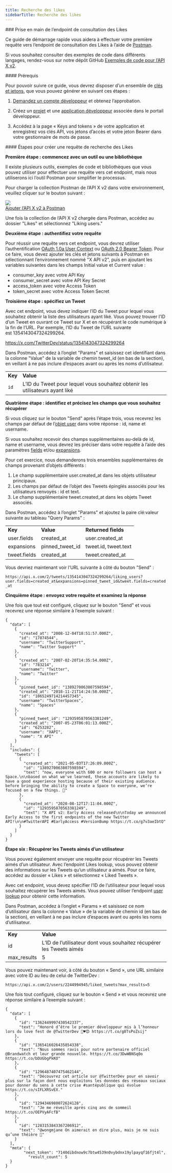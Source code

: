 ```yaml
---
title: Recherche des likes
sidebarTitle: Recherche des likes
---
```



<div id="getting-started-with-the-likes-lookup-endpoint">
  ### Prise en main de l’endpoint de consultation des Likes
</div>

Ce guide de démarrage rapide vous aidera à effectuer votre première requête vers l’endpoint de consultation des Likes à l’aide de [Postman](/fr/tutorials/postman-getting-started).

Si vous souhaitez consulter des exemples de code dans différents langages, rendez-vous sur notre dépôt GitHub [Exemples de code pour l’API X v2](https://github.com/xdevplatform/Twitter-API-v2-sample-code).
 

<div id="prerequisites">
  #### Prérequis
</div>

Pour pouvoir suivre ce guide, vous devrez disposer d’un ensemble de [clés et jetons](/fr/resources/fundamentals/authentication), que vous pouvez générer en suivant ces étapes :

1. [Demandez un compte développeur](https://developer.x.com/en/apply-for-access) et obtenez l’approbation.

2. Créez un [projet](/fr/resources/fundamentals/projects) et une [application développeur](/fr/resources/fundamentals/developer-apps) associée dans le portail développeur.

3. Accédez à la page « Keys and tokens » de votre application et enregistrez vos clés API, vos jetons d’accès et votre jeton Bearer dans votre gestionnaire de mots de passe.

<div id="steps-to-build-a-likes-lookup-request">
  #### Étapes pour créer une requête de recherche des Likes
</div>

**Première étape : commencez avec un outil ou une bibliothèque**

Il existe plusieurs outils, exemples de code et bibliothèques que vous pouvez utiliser pour effectuer une requête vers cet endpoint, mais nous utiliserons ici l’outil Postman pour simplifier le processus.

Pour charger la collection Postman de l’API X v2 dans votre environnement, veuillez cliquer sur le bouton suivant :

[![](https://cdn.cms-twdigitalassets.com/content/dam/developer-twitter/m1_vnext/carat.svg)<br />Ajouter l’API X v2 à Postman](https://app.getpostman.com/run-collection/9956214-784efcda-ed4c-4491-a4c0-a26470a67400)

Une fois la collection de l’API X v2 chargée dans Postman, accédez au dossier "Likes" et sélectionnez "Liking users." 
 

**Deuxième étape : authentifiez votre requête**

Pour réussir une requête vers cet endpoint, vous devrez utiliser l’authentification [OAuth 1.0a User Context](/fr/resources/fundamentals/authentication) ou [OAuth 2.0 Bearer Token](/fr/resources/fundamentals/authentication#oauth-2-0). Pour ce faire, vous devez ajouter les clés et jetons suivants à Postman en sélectionnant l’environnement nommé "X API v2", puis en ajoutant les variables suivantes dans les champs Initial value et Current value :

- consumer\_key avec votre API Key
- consumer\_secret avec votre API Key Secret
- access\_token avec votre Access Token
- token\_secret avec votre Access Token Secret
   

**Troisième étape : spécifiez un Tweet**

Avec cet endpoint, vous devez indiquer l’ID du Tweet pour lequel vous souhaitez obtenir la liste des utilisateurs ayant liké. Vous pouvez trouver l’ID d’un Tweet en ouvrant ce Tweet sur X et en récupérant le code numérique à la fin de l’URL. Par exemple, l’ID du Tweet de l’URL suivante est 1354143047324299264.

https://x.com/TwitterDev/status/1354143047324299264

Dans Postman, accédez à l’onglet "Params" et saisissez cet identifiant dans la colonne "Value" de la variable de chemin tweet\_id (en bas de la section), en veillant à ne pas inclure d’espaces avant ou après les noms d’utilisateur. 

|     |     |
| :--- | :--- |
| **Key** | **Value** |
| `id` | L’ID du Tweet pour lequel vous souhaitez obtenir les utilisateurs ayant liké |

**Quatrième étape : identifiez et précisez les champs que vous souhaitez récupérer**

Si vous cliquez sur le bouton "Send" après l’étape trois, vous recevrez les champs par défaut de l’[objet user](/fr/x-api/fundamentals/data-dictionary#user) dans votre réponse : id, name et username.

Si vous souhaitez recevoir des champs supplémentaires au-delà de id, name et username, vous devrez les préciser dans votre requête à l’aide des paramètres [fields](/fr/x-api/fundamentals/fields) et/ou [expansions](/fr/x-api/fundamentals/expansions).

Pour cet exercice, nous demanderons trois ensembles supplémentaires de champs provenant d’objets différents :

1. Le champ supplémentaire user.created\_at dans les objets utilisateur principaux.
2. Les champs par défaut de l’objet des Tweets épinglés associés pour les utilisateurs renvoyés : id et text.
3. Le champ supplémentaire tweet.created\_at dans les objets Tweet associés.

Dans Postman, accédez à l’onglet "Params" et ajoutez la paire clé:valeur suivante au tableau "Query Params" :

|     |     |     |
| :--- | :--- | :--- |
| **Key** | **Value** | **Returned fields** |
| user.fields | created\_at | user.created\_at |
| expansions | pinned\_tweet\_id | tweet.id, tweet.text |
| tweet.fields | created\_at | tweet.created\_at |

Vous devriez maintenant voir l’URL suivante à côté du bouton "Send" :

`https://api.x.com/2/tweets/1354143047324299264/liking_users?user.fields=created_at&expansions=pinned_tweet_id&tweet.fields=created_at`

**Cinquième étape : envoyez votre requête et examinez la réponse**

Une fois que tout est configuré, cliquez sur le bouton "Send" et vous recevrez une réponse similaire à l’exemple suivant :

```
{
  "data": [
    {
      "created_at": "2008-12-04T18:51:57.000Z",
      "id": "17874544",
      "username": "TwitterSupport",
      "name": "Twitter Support"
    },
    {
      "created_at": "2007-02-20T14:35:54.000Z",
      "id": "783214",
      "username": "Twitter",
      "name": "Twitter"
    },
    {
      "pinned_tweet_id": "1389270063807598594",
      "created_at": "2018-11-21T14:24:58.000Z",
      "id": "1065249714214457345",
      "username": "TwitterSpaces",
      "name": "Spaces"
    },
    {
      "pinned_tweet_id": "1293595870563381249",
      "created_at": "2007-05-23T06:01:13.000Z",
      "id": "6253282",
      "username": "XAPI",
      "name": "X API"
    }
  ],
  "includes": {
    "tweets": [
      {
        "created_at": "2021-05-03T17:26:09.000Z",
        "id": "1389270063807598594",
        "text": "now, everyone with 600 or more followers can host a Space.\n\nbased on what we've learned, these accounts are likely to have a good experience hosting because of their existing audience. before bringing the ability to create a Space to everyone, we’re focused on a few things. 🧵"
      },
      {
        "created_at": "2020-08-12T17:11:04.000Z",
        "id": "1293595870563381249",
        "text": "X API v2: Early Access released\n\nToday we announced Early Access to the first endpoints of the new Twitter API!\n\n#TwitterAPI #EarlyAccess #VersionBump https://t.co/g7v3aeIbtQ"
      }
    ]
  }
}
```

**Étape six : Récupérer les Tweets aimés d’un utilisateur**

Vous pouvez également envoyer une requête pour récupérer les Tweets aimés d’un utilisateur. Avec l’endpoint Likes lookup, vous pouvez obtenir des informations sur les Tweets qu’un utilisateur a aimés. Pour ce faire, accédez au dossier « Likes » et sélectionnez « Liked Tweets ».

Avec cet endpoint, vous devez spécifier l’ID de l’utilisateur pour lequel vous souhaitez récupérer les Tweets aimés. Vous pouvez utiliser l’endpoint [user lookup](/fr/x-api/users/lookup/introduction) pour obtenir cette information.

Dans Postman, accédez à l’onglet « Params » et saisissez ce nom d’utilisateur dans la colonne « Value » de la variable de chemin id (en bas de la section), en veillant à ne pas inclure d’espaces avant ou après les noms d’utilisateur.

|     |     |
| :--- | :--- |
| **Key** | **Value** |
| id  | L’ID de l’utilisateur dont vous souhaitez récupérer les Tweets aimés |
| max\_results | 5   |

Vous pouvez maintenant voir, à côté du bouton « Send », une URL similaire avec votre ID au lieu de celui de TwitterDev :

`https://api.x.com/2/users/2244994945/liked_tweets?max_results=5`

Une fois tout configuré, cliquez sur le bouton « Send » et vous recevrez une réponse similaire à l’exemple suivant :

```
{
  "data": [
    {
      "id": "1362449997430542337",
      "text": "Honoré d’être le premier développeur mis à l’honneur lors du love fest de @TwitterDev 🥰♥️😍 https://t.co/g8TsPoZsij"
    },
    {
      "id": "1365416026435854338",
      "text": "Nous sommes ravis pour notre partenaire officiel @Brandwatch et leur grande nouvelle. https://t.co/3DwWBNSq0o https://t.co/bDUGbgPkKO"
    },
    {
      "id": "1296487407475462144",
      "text": "Découvrez cet article sur @TwitterDev pour en savoir plus sur la façon dont nous exploitons les données des réseaux sociaux pour donner du sens à cette crise #santépublique qui évolue https://t.co/sIFLXRSvEX."
    },
    {
      "id": "1294346980072624128",
      "text": "Je me réveille après cinq ans de sommeil https://t.co/OEPVyAFcfB"
    },
    {
      "id": "1283153843367206912",
      "text": "@wongmjane On aimerait en dire plus, mais je ne suis qu’une théière 👀"
    }
  ],
  "meta": {
        "next_token": "7140dibdnow9c7btw4539n0vybdnx19ylpayqf16fjt4l",
    	  "result_count": 5
  }
}
```
